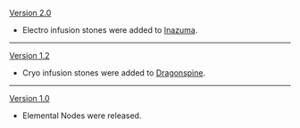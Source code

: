 {{Change History/Header}}
[[Version 2.0]]
*Electro infusion stones were added to [[Inazuma]].
----
[[Version 1.2]]
*Cryo infusion stones were added to [[Dragonspine]].
----
[[Version 1.0]]
*Elemental Nodes were released.